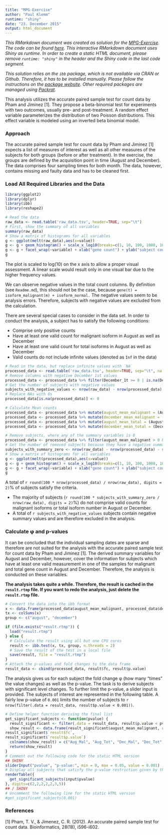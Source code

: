 ```yaml
---
title: "MPG-Exercise"
author: "Paul Klemm"
runtime: "shiny"
date: "23. December 2015"
output: html_document
---
```


*This RMarkdown document was created as solution for the [MPG-Exercise](https://github.com/mpg-age-bioinformatics/exercise). The code can be found [here](https://github.com/paulklemm/mpg-age-bioinformatics-exercise). This interactive RMarkdown document uses Shiny as runtime. In order to create a static HTML document, please remove `runtime: "shiny"` in the header and the Shiny code in the last code segment.*

*This solution relies on the `ibb` package, which is not available via CRAN or Github. Therefore, it has to be installed manually. Please follow the instructions on the [package website](http://www.oncoproteomics.nl/software/BetaBinomial.html). Other required packages are managed using [Packrat](https://rstudio.github.io/packrat/).*

This analysis utilizes the accurate paired sample test for count data by Pham and Jiminez [1]. They propose a beta-binomial test for experiments with two outcomes, usually pre- and post-treatment. A random effect variable parameterizes the distribution of two Poisson distributions. This effect variable is modeled using an inverted beta binomial model.

### Approach

The accurate paired sample test for count data by Pham and Jiminez [1] expects a list of measures of interest as well as all other measures of the subjects for both groups (before or after treatment). In the exercise, the groups are defined by the acquisition point in time (August and December). The data comprises four sampling times for both month. The data, however, contains missing and faulty data and has to be cleaned first.

### Load All Required Libraries and the Data

```r
library(ggplot2)
library(dplyr)
library(ibb)
library(reshape2)
```
```r
# Read the data
raw_data <- read.table('raw_data.tsv', header=TRUE, sep="\t")
# First, show the summary of all variables
summary(raw_data)
# Show a matrix of histograms for all variables
g <- ggplot(melt(raw_data),aes(x=value))
g <- g + geom_histogram() + scale_x_log10(breaks=c(1, 10, 100, 1000, 10000, 100000))
g <- g + facet_wrap(~variable) + xlab("gene count") + ylab("subject count")
g
```

The plot is scaled to log(10) on the x axis to allow a proper visual assessment. A linear scale would result only in one visual bar due to the higher frequency values.

We can observe negative values in the total count columns. By definition (see `Readme.md`), this should not be the case, because `gene(t) = isoform_malignant(m) + isoform_normal.` The negative values seem to be analysis errors. Therefore, subjects with negative values are excluded from the calculation.

There are several special cases to consider in the data set. In order to conduct the analysis, a subject has to satisfy the following conditions:

- Comprise only positive counts
- Have at least one valid count for malignant isoform in August as well as December
- Have at least one valid count for total isoforms in August as well as December
- Valid counts do not include infinite values (denoted as `Inf` in the data)

```r
# Read in the data, but replace infinite values with `NA`
processed_data <- read.table('raw_data.tsv', header=TRUE, sep="\t", na.strings = c("inf"))
# Remove columns with negative December 1st values
processed_data <- processed_data %>% filter(December_1t >= 0 | is.na(December_1t))
# Get the number of subjects with negative values
subjects_with_negative_values <- nrow(raw_data) - nrow(processed_data)
# Replace NAs with 0s
processed_data[is.na(processed_data)] <- 0

# Calculate Mean counts
processed_data <- processed_data %>% mutate(august_mean_malignant = (August_1m + August_2m + August_3m + August_4m) / 4)
processed_data <- processed_data %>% mutate(december_mean_malignant = (December_1m + December_2m + December_3m + December_4m) / 4)
processed_data <- processed_data %>% mutate(august_mean_total = (August_1t + August_2t + August_3t + August_4t) / 4)
processed_data <- processed_data %>% mutate(december_mean_total = (December_1t + December_2t + December_3t + December_4t) / 4)

# Remove subjects, where any of the summary variables is 0
processed_data <- processed_data %>% filter(august_mean_malignant > 0 & december_mean_malignant > 0 & august_mean_total > 0 & december_mean_total > 0)
# Get the number of removed subjects because they have a negative summary variable
subjects_with_summary_zero <- nrow(raw_data) - nrow(processed_data) - subjects_with_negative_values
# Show a matrix of histograms for all variables
g <- ggplot(melt(processed_data),aes(x=value))
g <- g + geom_histogram() + scale_x_log10(breaks=c(1, 10, 100, 1000, 10000, 100000))
g <- g + facet_wrap(~variable) + xlab("gene count") + ylab("subject count")
g
```

A total of `r round(100 * nrow(processed_data) / nrow(raw_data), digits = 2)`% of subjects satisfy the criteria.

- The majority of subjects (`r round(100 * subjects_with_summary_zero / nrow(raw_data), digits = 2)`%) do not comprise valid counts for malignant isoforms or total isoform number in August or December.
- A total of `r subjects_with_negative_values` subjects contain negative summary values and are therefore excluded in the analysis.

### Calculate φ and p-values

It can be concluded that the individual sampling dates are sparse and therefore are not suited for the analysis with the accurate paired sample test for count data by Pham and Jiminez [1]. The derived summary variables for August and December, however, cover the information for subjects which have at least one valid measurement in one of the samples for malignant and total gene count in August and December. Therefore, the analysis is conducted on these variables.

**The analysis takes quite a while. Therefore, the result is cached in the `result.rtmp` file. If you want to redo the analysis, just delete the `result.rtmp` file.** 

```r

# Convert the data into the ibb format
x <- data.frame(processed_data$august_mean_malignant, processed_data$december_mean_malignant)
tx <- colSums(x)
group <- c("august", "december")

if (file.exists("result.rtmp")) {
  load("result.rtmp")
} else {
  # Calculate the result using all but one CPU cores
  result <- ibb.test(x, tx, group, n.threads = 2)
  # Save the result of the test in a local file
  save(result, file = "result.rtmp")
}
# Attach the p-values and fold changes to the data frame
result_data <- cbind(processed_data, result$fc, result$p.value)
```

The analysis gives us for each subject the fold change φ (how many "times" the value changes) as well as the p-value. The task is to derive subjects with significant level changes. To further limit the p-value, a slider input is provided. The subjects of interest are represented in the following table. A fairly low p-value of `0.001` limits the number of subjects to `r nrow(filter(.data = result_data, result$p.value < 0.001))`.

```r
# Define helper function deriving the final list
get_significant_subjects <- function(pvalue) {
  result_significant <- filter(.data = result_data, result$p.value < pvalue)
  show_result <- data.frame(result_significant$august_mean_malignant, result_significant$august_mean_total, result_significant$december_mean_malignant, result_significant$december_mean_total,
result_significant$`result$fc`,
result_significant$`result$p.value`)
  colnames(show_result) = c("Aug_Mal", "Aug_Tot", "Dec_Mal", "Dec_Tot", "folding", "p-value")
  return(show_result)
}
# Comment out the following code for the static HTML version
## SHINY
sliderInput("pvalue", "p-value:", min = 0, max = 0.05, value = 0.001)
# Display all subjects that satisfy the p-value restriction given by the slider
renderTable({
  get_significant_subjects(input$pvalue)
}, digits=c(2,2,2,2,2,3,5))
## / SHINY
# Uncomment the following line for the static HTML version
#get_significant_subjects(0.001)
```

### References
[1] Pham, T. V., & Jimenez, C. R. (2012). An accurate paired sample test for count data. Bioinformatics, 28(18), i596-i602.
